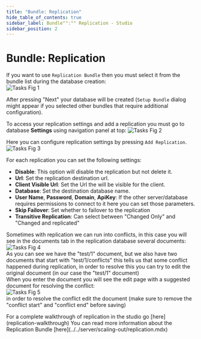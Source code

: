 ```yaml
---
title: "Bundle: Replication"
hide_table_of_contents: true
sidebar_label: Bundle"":"" Replication - Studio
sidebar_position: 2
---
```



# Bundle: Replication

If you want to use `Replication Bundle` then you must select it from the bundle list during the database creation:   
![Tasks Fig 1](./assets/studio_replication_1.PNG)  

After pressing "Next" your database will be created (`Setup Bundle` dialog might appear if you selected other bundles that require additional configuration).

To access your replication settings and add a replication you must go to database **Settings** using navigation panel at top:
![Tasks Fig 2](./assets/studio_replication_2.PNG)  

Here you can configure replication settings by pressing `Add Replication`.    
![Tasks Fig 3](./assets/studio_replication_3.PNG)  

For each replication you can set the following settings:   
  
- **Disable**: This option will disable the replication but not delete it.
- **Url**: Set the replication destination url.
- **Client Visible Url**: Set the Url the will be visible for the client.
- **Database**: Set the destination database name.   
- **User Name**, **Password**, **Domain**, **ApiKey**: If the other server/database requires permissions to connect to it here you can set those parameters.  
- **Skip Failover**: Set whether to failover to the replication
- **Transitive Replication**: Can select between "Changed Only" and "Changed and replicated"

Sometimes with replication we can run into conflicts, in this case you will see in the documents tab in the replication database several documents:  
![Tasks Fig 4](./assets/studio_replication_4.PNG)  
As you can see we have the "test/1" document, but we also have two documents that start with "test/1/conflicts" this tells us that some conflict happened during replication, in order to resolve this you can try to edit the original document (in our case the "test/1" document)  
When you enter the document you will see the edit page with a suggested document for resolving the conflict:  
![Tasks Fig 5](./assets/studio_replication_5.PNG)  
in order to resolve the conflict edit the document (make sure to remove the "conflict start" and "conflict end" before saving)  

<Admonition type="info" title="">
For a complete walkthrough of replication in the studio go [here](replication-walkthrough)
</Admonition>

<Admonition type="info" title="">
You can read more information about the Replication Bundle [here](../../server/scaling-out/replication.mdx)
</Admonition>